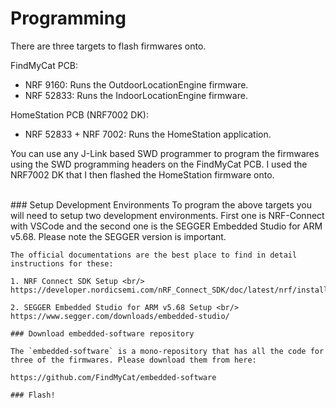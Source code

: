 
# Programming

There are three targets to flash firmwares onto.

FindMyCat PCB:
- NRF 9160: Runs the OutdoorLocationEngine firmware.
- NRF 52833: Runs the IndoorLocationEngine firmware.

HomeStation PCB (NRF7002 DK):
- NRF 52833 + NRF 7002: Runs the HomeStation application.

You can use any J-Link based SWD programmer to program the firmwares using the SWD programming headers on the FindMyCat PCB.
I used the NRF7002 DK that I then flashed the HomeStation firmware onto.

<br/>
<ImageProvider darkImage={ProgrammingTargets} lightImage={ProgrammingTargets}/>

<Steps>
    ### Setup Development Environments
    To program the above targets you will need to setup two development environments. First one is NRF-Connect with VSCode and the second one is
    the SEGGER Embedded Studio for ARM v5.68. Please note the SEGGER version is important.

    The official documentations are the best place to find in detail instructions for these:

    1. NRF Connect SDK Setup <br/>
    https://developer.nordicsemi.com/nRF_Connect_SDK/doc/latest/nrf/installation.html

    2. SEGGER Embedded Studio for ARM v5.68 Setup <br/>
    https://www.segger.com/downloads/embedded-studio/

    ### Download embedded-software repository

    The `embedded-software` is a mono-repository that has all the code for three of the firmwares. Please download them from here:

    https://github.com/FindMyCat/embedded-software

    ### Flash!
</Steps>

